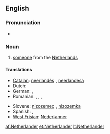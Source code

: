 ==English==

===Pronunciation===
* {{IPA|/ˈnɛðɚˌlændɚ/|lang=en}}

===Noun===
{{en-noun}}

# [[someone]] from the [[Netherlands]]

====Translations====
{{trans-top|someone from the Netherlands}}
* [[Catalan]]: [[neerlandès]] {{m}}, [[neerlandesa]] {{f}}
* Dutch: {{t+|nl|Nederlander|m}}
* German: {{t+|de|Niederländer|m}}, {{t+|de|Niederländerin|f}}
* Romanian: {{t-|ro|olandez|m}}, {{t+|ro|olandeză|f}}, {{t-|ro|olandezi|m|p}}, {{t-|ro|olandeze|f|p}}
{{trans-mid}}
* Slovene: [[nizozemec]] {{m}}, [[nizozemka]] {{f}}
* Spanish: {{t+|es|neerlandés|m}}, {{t+|es|neerlandesa|f}}
* [[West Frisian]]: [[Nederlanner]] {{m}}
{{trans-bottom}}

[[af:Netherlander]]
[[et:Netherlander]]
[[lt:Netherlander]]